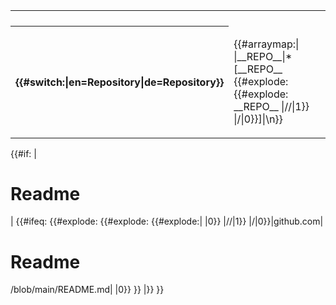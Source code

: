<table class="info_box">
<tr>
<th class="heading" colspan="2">{{{_label_schema|Software}}}</th>
</tr>
<tr>
<th>{{#switch:{{USERLANGUAGECODE}}|en=Repository|de=Repository}}</th>
<td>{{#arraymap:{{{repository|}}}|<nowiki> </nowiki>|__REPO__|* [__REPO__ {{#explode: {{#explode: __REPO__ |//|1}} |/|0}}]|\n}}<!-- create a link list with domains as labels --></td>
</tr>
</table>


{{#if: {{{readme|}}}|
= Readme =
{{Template:Viewer/Github/Code|url={{{readme|}}} }}<!-- display the Readme -->|
{{#ifeq: {{#explode: {{#explode: {{#explode:{{{repository|}}}| |0}} |//|1}} |/|0}}|github.com|
= Readme =
{{Template:Viewer/Github/Code|url={{#explode:{{{repository|}}}| |0}}/blob/main/README.md| |0}} }}<!-- display the Readme of the first repo if it's a github repo -->|}} }}